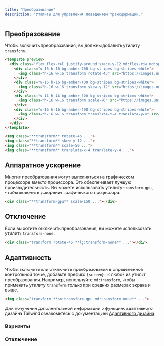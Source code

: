 ```yaml
---
title: "Преобразование"
description: "Утилиты для управления поведением трансформации."
---
```




## Преобразование

Чтобы включить преобразования, вы должны добавить утилиту `transform`.

```html amber
<template preview>
  <div class="flex flex-col justify-around space-y-12 md:flex-row md:space-y-0 md:space-x-12">
    <div class="w-16 h-16 bg-amber-400 bg-stripes bg-stripes-white">
      <img class="h-16 w-16 transform rotate-45" src="https://images.unsplash.com/photo-1472099645785-5658abf4ff4e?ixlib=rb-1.2.1&ixid=eyJhcHBfaWQiOjEyMDd9&auto=format&fit=facearea&facepad=2&w=256&h=256&q=80">
    </div>
    <div class="w-16 h-16 bg-amber-400 bg-stripes bg-stripes-white">
      <img class="h-16 w-16 transform skew-y-12" src="https://images.unsplash.com/photo-1472099645785-5658abf4ff4e?ixlib=rb-1.2.1&ixid=eyJhcHBfaWQiOjEyMDd9&auto=format&fit=facearea&facepad=2&w=256&h=256&q=80">
    </div>
    <div class="w-16 h-16 bg-amber-400 bg-stripes bg-stripes-white">
      <img class="h-16 w-16 transform scale-50" src="https://images.unsplash.com/photo-1472099645785-5658abf4ff4e?ixlib=rb-1.2.1&ixid=eyJhcHBfaWQiOjEyMDd9&auto=format&fit=facearea&facepad=2&w=256&h=256&q=80">
    </div>
    <div class="w-16 h-16 bg-amber-400 bg-stripes bg-stripes-white">
      <img class="h-16 w-16 transform translate-x-4 translate-y-4" src="https://images.unsplash.com/photo-1472099645785-5658abf4ff4e?ixlib=rb-1.2.1&ixid=eyJhcHBfaWQiOjEyMDd9&auto=format&fit=facearea&facepad=2&w=256&h=256&q=80">
    </div>
  </div>
</template>

<img class="**transform** rotate-45 ...">
<img class="**transform** skew-y-12 ...">
<img class="**transform** scale-50 ...">
<img class="**transform** translate-x-4 translate-y-4 ...">
```

## Аппаратное ускорение

Многие преобразования могут выполняться на графическом процессоре вместо процессора. Это обеспечивает лучшую производительность. Вы можете использовать утилиту `transform-gpu`, чтобы включить ускорение графического процессора.

```html
<div class="**transform-gpu** scale-150 ..."></div>
```

## Отключение

Если вы хотите отключить преобразования, вы можете использовать утилиту `transform-none`.

```html
<div class="transform rotate-45 **lg:transform-none** ..."></div>
```

## Адаптивность

Чтобы включить или отключить преобразования в определенной контрольной точке, добавьте префикс `{screen}:` к любой из утилит преобразования. Например, используйте `md:transform`, чтобы применить утилиту `transform` только при средних размерах экрана и выше.

```html
<img class="transform **sm:transform-gpu md:transform-none** ...">
```

Для получения дополнительной информации о функциях адаптивного дизайна Tailwind ознакомьтесь с документацией [Адаптивного дизайна](/docs/responsive-design).

### Варианты

<Variants plugin="transform" />

### Отключение

<Disabling plugin="transform" />

